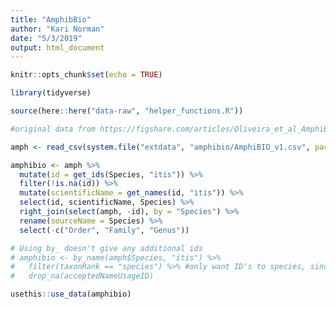 ```yaml
---
title: "AmphibBio"
author: "Kari Norman"
date: "5/3/2019"
output: html_document
---
```


```r
knitr::opts_chunk$set(echo = TRUE)
```

```r
library(tidyverse)

source(here::here("data-raw", "helper_functions.R"))
```

```r
#original data from https://figshare.com/articles/Oliveira_et_al_AmphiBIO_v1/4644424

amph <- read_csv(system.file("extdata", "amphibio/AmphiBIO_v1.csv", package = "biodivTS"))

amphibio <- amph %>%
  mutate(id = get_ids(Species, "itis")) %>%
  filter(!is.na(id)) %>%
  mutate(scientificName = get_names(id, "itis")) %>%
  select(id, scientificName, Species) %>%
  right_join(select(amph, -id), by = "Species") %>%
  rename(sourceName = Species) %>%
  select(-c("Order", "Family", "Genus")) 

# Using by_ doesn't give any additional ids
# amphibio <- by_name(amph$Species, "itis") %>%
#   filter(taxonRank == "species") %>% #only want ID's to species, since that's the level of the trait data
#   drop_na(acceptedNameUsageID)

usethis::use_data(amphibio)
```

